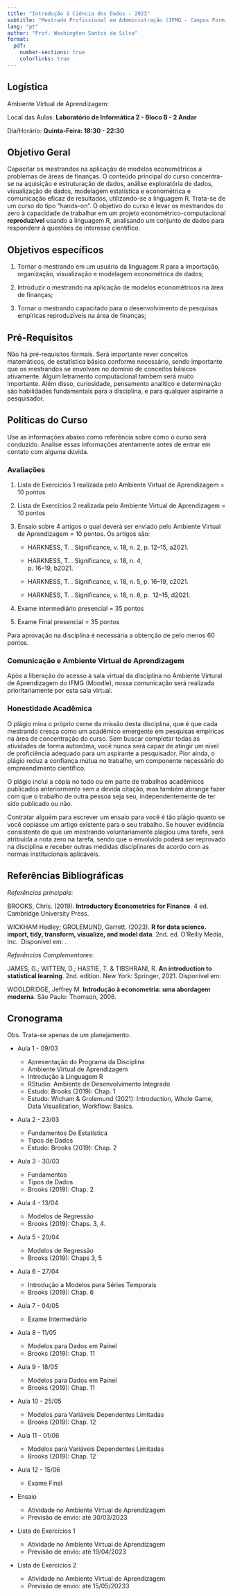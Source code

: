 ```yaml
---
title: "Introdução à Ciência dos Dados - 2023"
subtitle: "Mestrado Profissional em Admministração (IFMG - Campus Formiga)"
lang: "pt"
author: "Prof. Washington Santos da Silva"
format:
  pdf:
    number-sections: true
    colorlinks: true
---
```


## Logística

Ambiente Virtual de Aprendizagem: \url{https://ead.ifmg.edu.br/formiga/} 

Local das Aulas: **Laboratório de Informática 2 - Bloco B - 2 Andar**

Dia/Horário: **Quinta-Feira: 18:30 - 22:30**


## Objetivo Geral

Capacitar os mestrandos na aplicação de modelos econométricos a 
problemas de áreas de finanças. O conteúdo principal do curso concentra-se na 
aquisição e estruturação de dados, análise exploratória de dados, visualização 
de dados, modelagem estatística e econométrica e comunicação eficaz de resultados, utilizando-se a linguagem R. Trata-se de um curso do tipo 
"hands-on". O objetivo do curso é levar os mestrandos do zero à capacidade de trabalhar em um projeto econométrico-computacional **reproduzível** usando a linguagem R, analisando um conjunto de dados para respondenr à questões de interesse científico.


## Objetivos específicos

1. Tornar o mestrando em um usuário da linguagem R para a importação, 
   organização, visualização e modelagem econométrica de dados;

3. Introduzir o mestrando na aplicação de modelos econométricos na área de 
   finanças;

2. Tornar o mestrando capacitado para o desenvolvimento de pesquisas 
   empíricas reproduzíveis na área de finanças;


## Pré-Requisitos

Não há pré-requisitos formais. Será importante rever conceitos matemáticos, 
de estatística básica conforme necessário, sendo importante que os mestrandos se envolvam no domínio de conceitos básicos ativamente. Algum letramento 
computacional também será muito importante. Além disso, curiosidade, pensamento analítico e determinação são habilidades fundamentais para a 
disciplina, e para qualquer aspirante a pesquisador.

 
## Políticas do Curso

Use as informações abaixo como referência sobre como o curso será conduzido. 
Analise essas informações atentamente antes de entrar em contato com 
alguma dúvida. 


### Avaliações

1) Lista de Exercícios 1 realizada pelo Ambiente Virtual de Aprendizagem = 10 pontos

2) Lista de Exercícios 2 realizada pelo Ambiente Virtual de Aprendizagem = 10 pontos

3) Ensaio sobre 4 artigos o qual deverá ser enviado pelo Ambiente Virtual de Aprendizagem = 10 pontos. Os artigos são:

    - HARKNESS, T. \href{https://doi.org/10.1111/1740-9713.01504}{The history of       the data economy: Part I: The birth of customer insight}. Significance, v. 
      18, n. 2, p. 12–15, a2021.

    - HARKNESS, T. \href{https://doi.org/10.1111/1740-9713.01547}{The history of 
      the data economy: Part II: Analytics arrives}. Significance, v. 18, n. 4,  
      p. 16–19, b2021.

    - HARKNESS, T. \href{https://doi.org/10.1111/1740-9713.01567} {The history of       the data economy: Part III: The new kings and queens of data}. 
      Significance, v. 18, n. 5, p. 16–19, c2021.

    - HARKNESS, T. \href{https://doi.org/10.1111/1740-9713.01586}{The history of       the data economy: Part IV: The future}. Significance, v. 18, n. 6, p. 
      12–15, d2021.

4) Exame intermediário presencial = 35 pontos

5) Exame Final presencial = 35 pontos

Para aprovação na disciplina é necessária a obtenção de pelo menos 
60 pontos.


### Comunicação e Ambiente Virtual de Aprendizagem

Após a liberação do acesso à sala virtual da disciplina no Ambiente Virtural de 
Aprendizagem do IFMG (Moodle), nossa comunicação será realizada prioritariamente 
por esta sala virtual.


### Honestidade Acadêmica

O plágio mina o próprio cerne da missão desta disciplina, que é que cada 
mestrando cresça como um acadêmico emergente em pesquisas empíricas na área de 
concentração do curso. Sem buscar completar todas as atividades de 
forma autonôma, você nunca será capaz de atingir um nível de proficiência 
adequado para um aspirante a pesquisador. Pior ainda, o plágio reduz a confiança mútua no trabalho, um componente necessário do empreendimento científico.

O plágio inclui a cópia no todo ou em parte de trabalhos acadêmicos publicados 
anteriormente sem a devida citação, mas também abrange fazer com que o trabalho 
de outra pessoa seja seu, independentemente de ter sido publicado ou não. 

Contratar alguém para escrever um ensaio para você é tão plágio quanto se você 
copiasse um artigo existente para o seu trabalho. Se houver evidência 
consistente de que um mestrando voluntariamente plagiou uma tarefa, será 
atribuída a nota zero na tarefa, sendo que o envolvido poderá ser 
reprovado na disciplina e receber outras medidas disciplinares de acordo com 
as normas institucionais aplicáveis.


## Referências Bibliográficas

*Referências principais*:

BROOKS, Chris. (2019). **Introductory Econometrics for Finance**. 4 ed.
Cambridge University Press.

WICKHAM Hadley; GROLEMUND, Garrett. (2023). **R for data science. import, tidy, transform, visualize, and model data**. 2nd. ed. O’Reilly Media, Inc. 
Disponível em: \url{https://r4ds.hadley.nz}.


*Referências Complementares*:

JAMES, G.; WITTEN, D.; HASTIE, T. & TIBSHRANI, R. **An introduction to statistical learning**. 2nd. edition. New York: Springer, 2021. Disponível em: \url{https://www.statlearning.com/}

WOOLDRIDGE, Jeffrey M. **Introdução à econometria: uma abordagem moderna**. 
São Paulo: Thomson, 2006.


## Cronograma

Obs. Trata-se apenas de um planejamento.

- Aula 1 - 09/03

    - Apresentação do Programa da Disciplina
    - Ambiente Virtual de Aprendizagem
    - Introdução à Linguagem R
    - RStudio: Ambiente de Desenvolvimento Integrado
    - Estudo: Brooks (2019): Chap. 1
    - Estudo: Wicham & Grolemund (2021): Introduction, Whole Game, Data 
      Visualization, Workflow: Basics. 

- Aula 2 - 23/03

    - Fundamentos De Estatística
    - Tipos de Dados
    - Estudo: Brooks (2019): Chap. 2


- Aula 3 - 30/03

    - Fundamentos 
    - Tipos de Dados
    - Brooks (2019): Chap. 2

- Aula 4 - 13/04  

    - Modelos de Regressão
    - Brooks (2019): Chaps. 3, 4.

- Aula 5 - 20/04

    - Modelos de Regressão
    - Brooks (2019): Chaps 3, 5

- Aula 6 - 27/04

    - Introdução a Modelos para Séries Temporais
    - Brooks (2019): Chap. 6

- Aula 7 - 04/05

    - Exame Intermediário

- Aula 8 - 11/05

    - Modelos para Dados em Painel
    - Brooks (2019): Chap. 11

- Aula 9 - 18/05 

    - Modelos para Dados em Painel
    - Brooks (2019): Chap. 11

- Aula 10 - 25/05

    - Modelos para Variáveis Dependentes Limitadas
    - Brooks (2019): Chap. 12

- Aula 11 - 01/06

    - Modelos para Variáveis Dependentes Limitadas
    - Brooks (2019): Chap. 12

- Aula 12 - 15/06

    - Exame Final

- Ensaio 

    - Atividade no Ambiente Virtual de Aprendizagem 
    - Previsão de envio: até 30/03/2023

- Lista de Exercícios 1

    - Atividade no Ambiente Virtual de Aprendizagem 
    - Previsão de envio: até 19/04/2023

- Lista de Exercícios 2 

    - Atividade no Ambiente Virtual de Aprendizagem
    - Previsão de envio: até 15/05/20233

